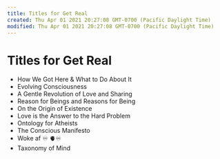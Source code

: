 ```yaml
---
title: Titles for Get Real
created: Thu Apr 01 2021 20:27:08 GMT-0700 (Pacific Daylight Time)
modified: Thu Apr 01 2021 20:27:08 GMT-0700 (Pacific Daylight Time)
---
```

# Titles for Get Real

- How We Got Here & What to Do About It
- Evolving Consciousness
- A Gentle Revolution of Love and Sharing
- Reason for Beings and Reasons for Being
- On the Origin of Existence
- Love is the Answer to the Hard Problem
- Ontology for Atheists
- The Conscious Manifesto
- Woke af ♾ 🫀♾
- Taxonomy of Mind
